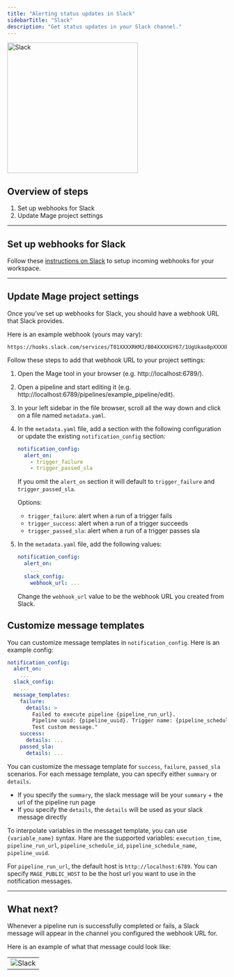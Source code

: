 ```yaml
---
title: "Alerting status updates in Slack"
sidebarTitle: "Slack"
description: "Get status updates in your Slack channel."
---
```


<img
  alt="Slack"
  src="https://d34u8crftukxnk.cloudfront.net/slackpress/prod/sites/6/2019-01_BrandRefresh_Old-to-New-Final.gif"
  width="300"
/>

## Overview of steps

1. Set up webhooks for Slack
2. Update Mage project settings

---

## Set up webhooks for Slack

Follow these
[instructions on Slack](https://api.slack.com/messaging/webhooks)
to setup incoming webhooks for your workspace.

---

## Update Mage project settings

Once you’ve set up webhooks for Slack, you should have a webhook URL that Slack
provides.

Here is an example webhook (yours may vary):

```
https://hooks.slack.com/services/T01XXXXRKMJ/B04XXXXGY67/1UgUkao8pXXXXPmsuXXXX2lk
```

Follow these steps to add that webhook URL to your project settings:

1. Open the Mage tool in your browser (e.g. http://localhost:6789/).
2. Open a pipeline and start editing it (e.g.
   http://localhost:6789/pipelines/example_pipeline/edit).
3. In your left sidebar in the file browser, scroll all the way down and click
   on a file named `metadata.yaml`.
4. In the `metadata.yaml` file, add a section with the following
   configuration or update the existing `notification_config` section:

    ```yaml
    notification_config:
      alert_on:
        - trigger_failure
        - trigger_passed_sla
    ```

    If you omit the `alert_on` section it will default to `trigger_failure` and `trigger_passed_sla`.

    Options:

    - `trigger_failure`: alert when a run of a trigger fails
    - `trigger_success`: alert when a run of a trigger succeeds
    - `trigger_passed_sla`: alert when a run of a trigger passes sla

5. In the `metadata.yaml` file, add the following values:

    ```yaml
    notification_config:
      alert_on:
        ...
      slack_config:
        webhook_url: ...
    ```

    Change the `webhook_url` value to be the webhook URL you created from Slack.

## Customize message templates
You can customize message templates in `notification_config`. Here is an example config:
```yaml
notification_config:
  alert_on:
    ...
  slack_config:
    ...
  message_templates:
    failure:
      details: >
        Failed to execute pipeline {pipeline_run_url}.
        Pipeline uuid: {pipeline_uuid}. Trigger name: {pipeline_schedule_name}.
        Test custom message."
    success:
      details: ...
    passed_sla:
      details: ...
```
You can customize the message template for `success`, `failure`, `passed_sla` scenarios. For each message template,
you can specify either `summary` or `details`.
* If you specify the `summary`, the slack message will be your `summary` + the url of the pipeline run page
* If you specify the `details`, the `details` will be used as your slack message directly

To interpolate variables in the messaget template, you can use `{variable_name}` syntax.
Hare are the supported variables: `execution_time`, `pipeline_run_url`, `pipeline_schedule_id`,
`pipeline_schedule_name`, `pipeline_uuid`.

For `pipeline_run_url`, the default host is `http://localhost:6789`. You can specify `MAGE_PUBLIC_HOST` to be
the host url you want to use in the notification messages.

---

## What next?

Whenever a pipeline run is successfully completed or fails, a Slack message will
appear in the channel you configured the webhook URL for.

Here is an example of what that message could look like:

|                                                                                                        |
| ------------------------------------------------------------------------------------------------------ |
| ![Slack](https://github.com/mage-ai/assets/blob/main/third-party/slack-message-run-alert.jpg?raw=true) |
